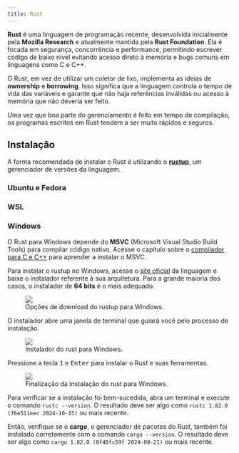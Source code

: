 ```yaml
---
title: Rust
---
```


**Rust** é uma linguagem de programação recente, desenvolvida inicialmente pela **Mozilla Research** e atualmente mantida pela **Rust Foundation**.
Ela é focada em segurança, concorrência e performance, permitindo escrever código de baixo nível evitando acesso direto à memória e bugs comuns em linguagens como C e C++.

O Rust, em vez de utilizar um coletor de lixo, implementa as ideias de **ownership** e **borrowing**.
Isso significa que a linguagem controla o tempo de vida das variáveis e garante que não haja referências inválidas ou acesso à memória que não deveria ser feito.

Uma vez que boa parte do gerenciamento é feito em tempo de compilação, os programas escritos em Rust tendem a ser muito rápidos e seguros.

## Instalação

A forma recomendada de instalar o Rust é utilizando o [**rustup**](https://rust-lang.github.io/rustup/installation/index.html), um gerenciador de versões da linguagem.

### Ubuntu e Fedora

### WSL

### Windows

O Rust para Windows depende do **MSVC** (Microsoft Visual Studio Build Tools) para compilar código nativo.
Acesse o capítulo sobre o [compilador para C e C++](..c_cpp/compiler/index.mdx#windows) para aprender a instalar o MSVC.

Para instalar o rustup no Windows, acesse o [site oficial](https://www.rust-lang.org/tools/install) da linguagem e baixe o instalador referente à sua arquitetura.
Para a grande maioria dos casos, o instalador de **64 bits** é o mais adequado.

<figure>
  <img src="/book_andesito/src/assets/content/docs/rust/download_options_windows.png" />
  <figcaption>Opções de download do rustup para Windows.</figcaption>
</figure>

O instalador abre uma janela de terminal que guiará você pelo processo de instalação.

<figure>
  <img src="/book_andesito/src/assets/content/docs/rust/windows_installer.png" />
  <figcaption>Instalador do rust para Windows.</figcaption>
</figure>

Pressione a tecla <kbd>1</kbd> e <kbd>Enter</kbd> para instalar o Rust e suas ferramentas.

<figure>
  <img src="/book_andesito/src/assets/content/docs/rust/windows_installed.png" />
  <figcaption>Finalização da instalação do rust para Windows.</figcaption>
</figure>

Para verificar se a instalação foi bem-sucedida, abra um terminal e execute o comando `rustc --version`.
O resultado deve ser algo como `rustc 1.82.0 (f6e511eec 2024-10-15)` ou mais recente.

Então, verifique se o **cargo**, o gerenciador de pacotes do Rust, também foi instalado corretamente com o comando `cargo --version`.
O resultado deve ser algo como `cargo 1.82.0 (8f40fc59f 2024-08-21)` ou mais recente.
